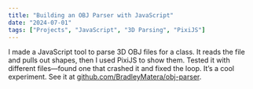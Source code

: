 ```yaml
---
title: "Building an OBJ Parser with JavaScript"
date: "2024-07-01"
tags: ["Projects", "JavaScript", "3D Parsing", "PixiJS"]
---
```


I made a JavaScript tool to parse 3D OBJ files for a class. It reads the file and pulls out shapes, then I used PixiJS to show them. Tested it with different files—found one that crashed it and fixed the loop. It’s a cool experiment. See it at [github.com/BradleyMatera/obj-parser](https://github.com/BradleyMatera/obj-parser).